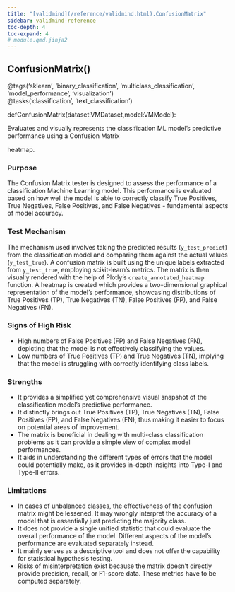 ```yaml
---
title: "[validmind](/reference/validmind.html).ConfusionMatrix"
sidebar: validmind-reference
toc-depth: 4
toc-expand: 4
# module.qmd.jinja2
---
```


<!-- function.qmd.jinja2 -->

## ConfusionMatrix[()]{.muted}

<!-- signatures.jinja2 -->

::: {.signature}

<div class="decorator"><span class="n">@tags(<span class="s">'sklearn'</span>, <span class="s">'binary_classification'</span>, <span class="s">'multiclass_classification'</span>, <span class="s">'model_performance'</span>, <span class="s">'visualization'</span>)</span></div><div class="decorator"><span class="n">@tasks(<span class="s">'classification'</span>, <span class="s">'text_classification'</span>)</span></div>
<span class="kw">def</span><span class="name">ConfusionMatrix</span>(<span class="params"><span class="n">dataset</span><span class="p">:</span><span class="n">VMDataset</span><span class="muted">,</span></span><span class="params"><span class="n">model</span><span class="p">:</span><span class="n">VMModel</span></span>):

:::

<!-- docstring.jinja2 -->

Evaluates and visually represents the classification ML model's predictive performance using a Confusion Matrix

heatmap.

### Purpose

The Confusion Matrix tester is designed to assess the performance of a classification Machine Learning model. This performance is evaluated based on how well the model is able to correctly classify True Positives, True Negatives, False Positives, and False Negatives - fundamental aspects of model accuracy.

### Test Mechanism

The mechanism used involves taking the predicted results (`y_test_predict`) from the classification model and comparing them against the actual values (`y_test_true`). A confusion matrix is built using the unique labels extracted from `y_test_true`, employing scikit-learn's metrics. The matrix is then visually rendered with the help of Plotly's `create_annotated_heatmap` function. A heatmap is created which provides a two-dimensional graphical representation of the model's performance, showcasing distributions of True Positives (TP), True Negatives (TN), False Positives (FP), and False Negatives (FN).

### Signs of High Risk

- High numbers of False Positives (FP) and False Negatives (FN), depicting that the model is not effectively classifying the values.
- Low numbers of True Positives (TP) and True Negatives (TN), implying that the model is struggling with correctly identifying class labels.

### Strengths

- It provides a simplified yet comprehensive visual snapshot of the classification model's predictive performance.
- It distinctly brings out True Positives (TP), True Negatives (TN), False Positives (FP), and False Negatives (FN), thus making it easier to focus on potential areas of improvement.
- The matrix is beneficial in dealing with multi-class classification problems as it can provide a simple view of complex model performances.
- It aids in understanding the different types of errors that the model could potentially make, as it provides in-depth insights into Type-I and Type-II errors.

### Limitations

- In cases of unbalanced classes, the effectiveness of the confusion matrix might be lessened. It may wrongly interpret the accuracy of a model that is essentially just predicting the majority class.
- It does not provide a single unified statistic that could evaluate the overall performance of the model. Different aspects of the model's performance are evaluated separately instead.
- It mainly serves as a descriptive tool and does not offer the capability for statistical hypothesis testing.
- Risks of misinterpretation exist because the matrix doesn't directly provide precision, recall, or F1-score data. These metrics have to be computed separately.
